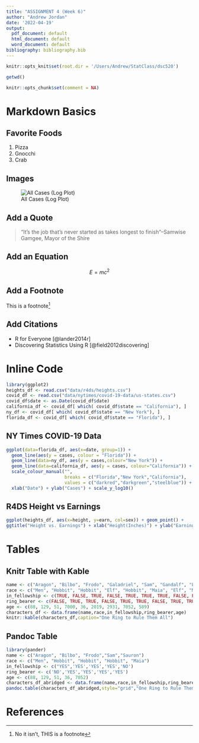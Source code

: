 ---
title: "ASSIGNMENT 4 (Week 6)"
author: "Andrew Jordan"
date: '2022-04-19'
output:
  pdf_document: default
  html_document: default
  word_document: default
bibliography: bibliography.bib
---


```{r setup,include=FALSE}
knitr::opts_knit$set(root.dir = '/Users/Andrew/StatClass/dsc520')
```
```{r include=FALSE}
getwd()
```
```{r include=FALSE}
knitr::opts_chunk$set(comment = NA)
```

# Markdown Basics

## Favorite Foods
1. Pizza
2. Gnocchi
3. Crab

## Images
![All Cases (Log Plot)](/Users/Andrew/StatClass/dsc520/completed/assignment04/plots/10-all-cases-log.png)

## Add a Quote
>"It's the job that's never started as takes longest to finish"--Samwise Gamgee, Mayor of the Shire

## Add an Equation
$$
E=mc^2
$$

## Add a Footnote

This is a footnote^[No it isn't, THIS is a footnote]

## Add Citations

- R for Everyone [@lander2014r]
- Discovering Statistics Using R [@field2012discovering]

# Inline Code
```{r include=FALSE}
library(ggplot2)
heights_df <- read.csv("data/r4ds/heights.csv")
covid_df <- read.csv("data/nytimes/covid-19-data/us-states.csv")
covid_df$date <- as.Date(covid_df$date)
california_df <- covid_df[ which( covid_df$state == "California"), ]
ny_df <- covid_df[ which( covid_df$state == "New York"), ]
florida_df <- covid_df[ which( covid_df$state == "Florida"), ]
```

## NY Times COVID-19 Data
```{r echo=FALSE}
ggplot(data=florida_df, aes(x=date, group=1)) +
  geom_line(aes(y = cases, colour = "Florida")) +
  geom_line(data=ny_df, aes(y = cases,colour="New York")) +
  geom_line(data=california_df, aes(y = cases, colour="California")) +
  scale_colour_manual("",
                      breaks = c("Florida","New York","California"),
                      values = c("darkred","darkgreen","steelblue")) +
  xlab("Date") + ylab("Cases") + scale_y_log10()
```

## R4DS Height vs Earnings
```{r echo=FALSE}
ggplot(heights_df, aes(x=height, y=earn, col=sex)) + geom_point() + 
ggtitle("Height vs. Earnings") + xlab("Height(Inches)") + ylab("Earnings(Dollars)")
```

# Tables

## Knitr Table with Kable
```{r echo=FALSE}
name <- c("Aragon", "Bilbo", "Frodo", "Galadriel", "Sam", "Gandalf", "Legolas", "Sauron", "Gollum")
race <- c("Men", "Hobbit", "Hobbit", "Elf", "Hobbit", "Maia", "Elf", "Maia", "Hobbit")
in_fellowship <- c(TRUE, FALSE, TRUE, FALSE, TRUE, TRUE, TRUE, FALSE, FALSE)
ring_bearer <- c(FALSE, TRUE, TRUE, FALSE, TRUE, TRUE, FALSE, TRUE, TRUE)
age <- c(88, 129, 51, 7000, 36, 2019, 2931, 7052, 589)
characters_df <- data.frame(name,race,in_fellowship,ring_bearer,age)
knitr::kable(characters_df,caption="One Ring to Rule Them All")
```

## Pandoc Table
```{r echo=FALSE}
library(pander)
name <- c("Aragon", "Bilbo", "Frodo","Sam","Sauron")
race <- c("Men", "Hobbit", "Hobbit", "Hobbit", "Maia")
in_fellowship <- c("YES",'YES','YES','YES','NO')
ring_bearer <- c('NO','YES','YES','YES','YES')
age <- c(88, 129, 51, 36, 7052)
characters_df_abridged <- data.frame(name,race,in_fellowship,ring_bearer,age)
pandoc.table(characters_df_abridged,style="grid","One Ring to Rule Them All",col.names=c("Name","Race","In Fellowship?","Is Ring Bearer?","Age"))
```

# References